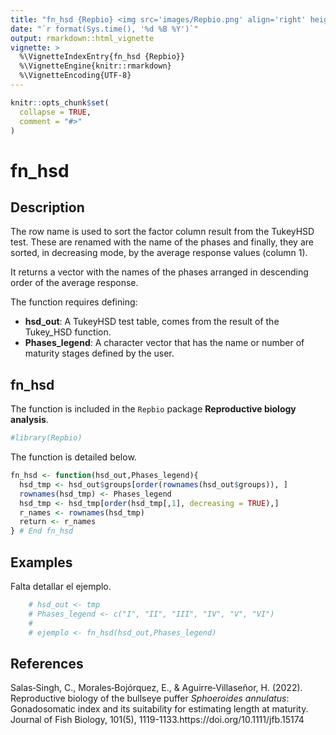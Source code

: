 ```yaml
---
title: "fn_hsd {Repbio} <img src='images/Repbio.png' align='right' height='20%' width='20%'/>"
date: "`r format(Sys.time(), '%d %B %Y')`"
output: rmarkdown::html_vignette
vignette: >
  %\VignetteIndexEntry{fn_hsd {Repbio}}
  %\VignetteEngine{knitr::rmarkdown}
  %\VignetteEncoding{UTF-8}
---
```


```r
knitr::opts_chunk$set(
  collapse = TRUE,
  comment = "#>"
)
```

# fn_hsd

## Description

The row name is used to sort the factor column result from the TukeyHSD test. 
These are renamed with the name of the phases and finally, they are sorted, in 
decreasing mode, by the average response values (column 1).

It returns a vector with the names of the phases arranged in descending order of
the average response.


The function requires defining:

 * **hsd_out**: A TukeyHSD test table, comes from the result of the Tukey_HSD function. 
 * **Phases_legend**: A character vector that has the name or number of maturity stages defined by the user.

## fn_hsd

The function is included in the `Repbio` package **Reproductive biology analysis**.


```r
#library(Repbio)
```


The function is detailed below.

```r
fn_hsd <- function(hsd_out,Phases_legend){
  hsd_tmp <- hsd_out$groups[order(rownames(hsd_out$groups)), ]
  rownames(hsd_tmp) <- Phases_legend
  hsd_tmp <- hsd_tmp[order(hsd_tmp[,1], decreasing = TRUE),]
  r_names <- rownames(hsd_tmp)
  return <- r_names
} # End fn_hsd
```


## Examples

Falta detallar el ejemplo.

```r
    # hsd_out <- tmp
    # Phases_legend <- c("I", "II", "III", "IV", "V", "VI")
    # 
    # ejemplo <- fn_hsd(hsd_out,Phases_legend)
```


## References

Salas‐Singh, C., Morales‐Bojórquez, E., & Aguirre‐Villaseñor, H. (2022). Reproductive biology of the bullseye puffer *Sphoeroides annulatus*: Gonadosomatic index and its suitability for estimating length at maturity. Journal of Fish Biology, 101(5), 1119-1133.https://doi.org/10.1111/jfb.15174
